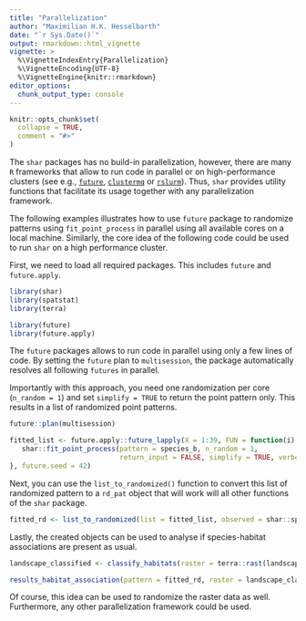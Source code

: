 ```yaml
---
title: "Parallelization"
author: "Maximilian H.K. Hesselbarth"
date: "`r Sys.Date()`"
output: rmarkdown::html_vignette
vignette: >
  %\VignetteIndexEntry{Parallelization}
  %\VignetteEncoding{UTF-8}
  %\VignetteEngine{knitr::rmarkdown}
editor_options: 
  chunk_output_type: console
---
```


```r
knitr::opts_chunk$set(
  collapse = TRUE,
  comment = "#>"
)
```

The `shar` packages has no build-in parallelization, however, there are many `R` frameworks that allow to run code in parallel or on high-performance clusters (see e.g., [`future`]( https://CRAN.R-project.org/package=future), [`clustermq`]( https://CRAN.R-project.org/package=clustermq) or [`rslurm`]( https://CRAN.R-project.org/package=rslurm)). Thus, `shar` provides utility functions that facilitate its usage together with any parallelization framework. 

The following examples illustrates how to use `future` package to randomize patterns using `fit_point_process` in parallel using all available cores on a local machine. Similarly, the core idea of the following code could be used to run `shar` on a high performance cluster.

First, we need to load all required packages. This includes `future` and `future.apply`.

```r
library(shar)
library(spatstat)
library(terra)

library(future)
library(future.apply)
```

The `future` packages allows to run code in parallel using only a few lines of code. By setting the `future` plan to `multisession`, the package automatically resolves all following `futures` in parallel.

Importantly with this approach, you need one randomization per core (`n_random = 1`) and set `simplify = TRUE` to return the point pattern only. This results in a list of randomized point patterns.

```r
future::plan(multisession)

fitted_list <- future.apply::future_lapply(X = 1:39, FUN = function(i) {
   shar::fit_point_process(pattern = species_b, n_random = 1, 
                           return_input = FALSE, simplify = TRUE, verbose = FALSE)
}, future.seed = 42)
```

Next, you can use the `list_to_randomized()` function to convert this list of randomized pattern to a `rd_pat` object that will work will all other functions of the `shar` package.

```r
fitted_rd <- list_to_randomized(list = fitted_list, observed = shar::species_b)
```

Lastly, the created objects can be used to analyse if species-habitat associations are present as usual.

```r
landscape_classified <- classify_habitats(raster = terra::rast(landscape), n = 5, style = "fisher")

results_habitat_association(pattern = fitted_rd, raster = landscape_classified)
```

Of course, this idea can be used to randomize the raster data as well. Furthermore, any other parallelization framework could be used.
